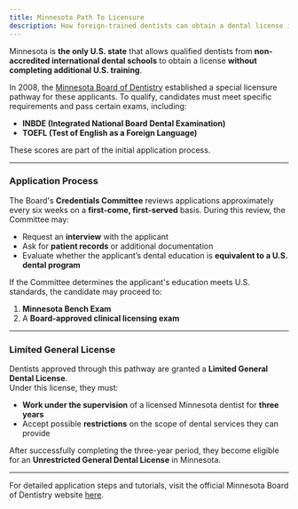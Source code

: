 ```yaml
---
title: Minnesota Path To Licensure
description: How foreign-trained dentists can obtain a dental license in Minnesota without additional U.S. training
---
```


Minnesota is **the only U.S. state** that allows qualified dentists from
**non-accredited international dental schools** to obtain a license **without
completing additional U.S. training**.

In 2008, the [Minnesota Board of Dentistry](states.minnesota.limitedGeneral) established a special licensure pathway for these applicants. To qualify, candidates must meet specific requirements and pass certain exams, including:

- **INBDE (Integrated National Board Dental Examination)**
- **TOEFL (Test of English as a Foreign Language)**

These scores are part of the initial application process.

---

### Application Process

The Board's **Credentials Committee** reviews applications approximately every six weeks on a **first-come, first-served** basis. During this review, the Committee may:

- Request an **interview** with the applicant
- Ask for **patient records** or additional documentation
- Evaluate whether the applicant’s dental education is **equivalent to a U.S. dental program**

If the Committee determines the applicant's education meets U.S. standards, the
candidate may proceed to:

1. **Minnesota Bench Exam**
2. A **Board-approved clinical licensing exam**

---

### Limited General License

Dentists approved through this pathway are granted a **Limited General Dental License**.  
Under this license, they must:

- **Work under the supervision** of a licensed Minnesota dentist for **three years**
- Accept possible **restrictions** on the scope of dental services they can provide

After successfully completing the three-year period, they become eligible for an
**Unrestricted General Dental License** in Minnesota.

---

For detailed application steps and tutorials, visit the official Minnesota Board
of Dentistry website [here](states.minnesota.tutorials).
